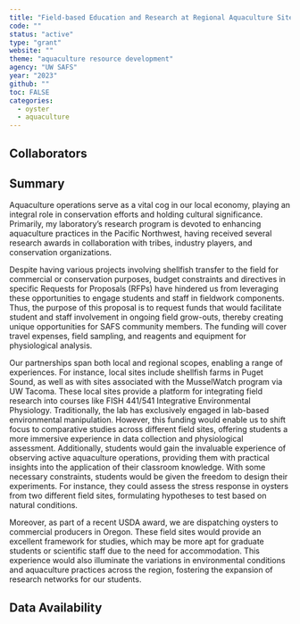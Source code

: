 ```yaml
---
title: "Field-based Education and Research at Regional Aquaculture Sites (FERRAS)"
code: ""
status: "active"
type: "grant"
website: ""
theme: "aquaculture resource development"
agency: "UW SAFS"
year: "2023"
github: ""
toc: FALSE
categories:
  - oyster
  - aquaculture
---
```


## Collaborators

## Summary

Aquaculture operations serve as a vital cog in our local economy, playing an integral role in conservation efforts and holding cultural significance. Primarily, my laboratory's research program is devoted to enhancing aquaculture practices in the Pacific Northwest, having received several research awards in collaboration with tribes, industry players, and conservation organizations.

Despite having various projects involving shellfish transfer to the field for commercial or conservation purposes, budget constraints and directives in specific Requests for Proposals (RFPs) have hindered us from leveraging these opportunities to engage students and staff in fieldwork components. Thus, the purpose of this proposal is to request funds that would facilitate student and staff involvement in ongoing field grow-outs, thereby creating unique opportunities for SAFS community members. The funding will cover travel expenses, field sampling, and reagents and equipment for physiological analysis.

Our partnerships span both local and regional scopes, enabling a range of experiences. For instance, local sites include shellfish farms in Puget Sound, as well as with sites associated with the MusselWatch program via UW Tacoma. These local sites provide a platform for integrating field research into courses like FISH 441/541 Integrative Environmental Physiology. Traditionally, the lab has exclusively engaged in lab-based environmental manipulation. However, this funding would enable us to shift focus to comparative studies across different field sites, offering students a more immersive experience in data collection and physiological assessment. Additionally, students would gain the invaluable experience of observing active aquaculture operations, providing them with practical insights into the application of their classroom knowledge. With some necessary constraints, students would be given the freedom to design their experiments. For instance, they could assess the stress response in oysters from two different field sites, formulating hypotheses to test based on natural conditions.

Moreover, as part of a recent USDA award, we are dispatching oysters to commercial producers in Oregon. These field sites would provide an excellent framework for studies, which may be more apt for graduate students or scientific staff due to the need for accommodation. This experience would also illuminate the variations in environmental conditions and aquaculture practices across the region, fostering the expansion of research networks for our students.

## Data Availability
